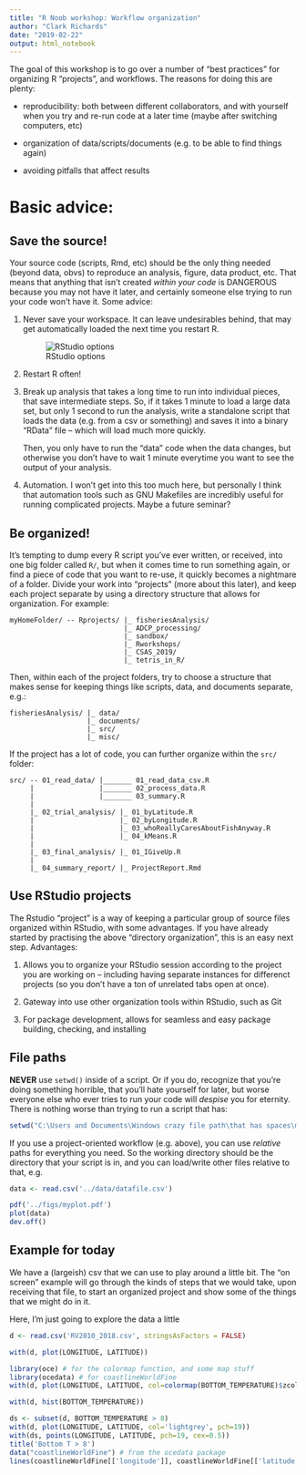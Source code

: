 ```yaml
---
title: "R Noob workshop: Workflow organization"
author: "Clark Richards"
date: "2019-02-22"
output: html_notebook
---
```



The goal of this workshop is to go over a number of "best practices" for organizing R "projects", and workflows. The reasons for doing this are plenty:

* reproducibility: both between different collaborators, and with yourself when you try and re-run code at a later time (maybe after switching computers, etc)

* organization of data/scripts/documents (e.g. to be able to find things again)

* avoiding pitfalls that affect results

# Basic advice:

## Save the source!

Your source code (scripts, Rmd, etc) should be the only thing needed (beyond data, obvs) to reproduce an analysis, figure, data product, etc. That means that anything that isn't created *within your code* is DANGEROUS because you may not have it later, and certainly someone else trying to run your code won't have it. Some advice:

1. Never save your workspace. It can leave undesirables behind, that may get automatically loaded the next time you restart R.

   ![RStudio options](rstudio-workspace.png)

2. Restart R often! 

3. Break up analysis that takes a long time to run into individual pieces, that save intermediate steps. So, if it takes 1 minute to load a large data set, but only 1 second to run the analysis, write a standalone script that loads the data (e.g. from a csv or something) and saves it into a binary "RData" file -- which will load much more quickly.

   Then, you only have to run the "data" code when the data changes, but otherwise you don't have to wait 1 minute everytime you want to see the output of your analysis.
   
4. Automation. I won't get into this too much here, but personally I think that automation tools such as GNU Makefiles are incredibly useful for running complicated projects. Maybe a future seminar?

## Be organized! 

It's tempting to dump every R script you've ever written, or received, into one big folder called `R/`, but when it comes time to run something again, or find a piece of code that you want to re-use, it quickly becomes a nightmare of a folder. Divide your work into "projects" (more about this later), and keep each project separate by using a directory structure that allows for organization. For example:
```
myHomeFolder/ -- Rprojects/ |_ fisheriesAnalysis/
                            |_ ADCP_processing/
                            |_ sandbox/
                            |_ Rworkshops/
                            |_ CSAS_2019/
                            |_ tetris_in_R/
```
Then, within each of the project folders, try to choose a structure that makes sense for keeping things like scripts, data, and documents separate, e.g.:
```
fisheriesAnalysis/ |_ data/
                   |_ documents/
                   |_ src/
                   |_ misc/
```

If the project has a lot of code, you can further organize within the `src/` folder:
```
src/ -- 01_read_data/ |_______ 01_read_data_csv.R
     |                |_______ 02_process_data.R
     |                |_______ 03_summary.R
     |
     |_ 02_trial_analysis/ |_ 01_byLatitude.R
     |                     |_ 02_byLongitude.R
     |                     |_ 03_whoReallyCaresAboutFishAnyway.R
     |                     |_ 04_kMeans.R
     |
     |_ 03_final_analysis/ |_ 01_IGiveUp.R
     |
     |_ 04_summary_report/ |_ ProjectReport.Rmd
```

## Use RStudio projects

The Rstudio "project" is a way of keeping a particular group of source files organized within RStudio, with some advantages. If you have already started by practising the above "directory organization", this is an easy next step. Advantages:

1. Allows you to organize your RStudio session according to the project you are working on -- including having separate instances for differenct projects (so you don't have a ton of unrelated tabs open at once).

2. Gateway into use other organization tools within RStudio, such as Git

3. For package development, allows for seamless and easy package building, checking, and installing

## File paths

**NEVER** use `setwd()` inside of a script. Or if you do, recognize that you're doing something horrible, that you'll hate yourself for later, but worse everyone else who ever tries to run your code will *despise* you for eternity. There is nothing worse than trying to run a script that has:

```r
setwd("C:\Users and Documents\Windows crazy file path\that has spaces\my Account\My documents\R stuff")
```
  
If you use a project-oriented workflow (e.g. above), you can use *relative* paths for everything you need. So the working directory should be the directory that your script is in, and you can load/write other files relative to that, e.g.

```r
data <- read.csv('../data/datafile.csv')

pdf('../figs/myplot.pdf')
plot(data)
dev.off()
```

## Example for today

We have a (largeish) csv that we can use to play around a little bit. The "on screen" example will go through the kinds of steps that we would take, upon receiving that file, to start an organized project and show some of the things that we might do in it.

Here, I'm just going to explore the data a little

```r
d <- read.csv('RV2010_2018.csv', stringsAsFactors = FALSE)

with(d, plot(LONGITUDE, LATITUDE))
```


```r
library(oce) # for the colormap function, and some map stuff
library(ocedata) # for coastlineWorldFine
with(d, plot(LONGITUDE, LATITUDE, col=colormap(BOTTOM_TEMPERATURE)$zcol))
```

```r
with(d, hist(BOTTOM_TEMPERATURE))
```

```r
ds <- subset(d, BOTTOM_TEMPERATURE > 8)
with(d, plot(LONGITUDE, LATITUDE, col='lightgrey', pch=19))
with(ds, points(LONGITUDE, LATITUDE, pch=19, cex=0.5))
title('Bottom T > 8')
data("coastlineWorldFine") # from the ocedata package
lines(coastlineWorldFine[['longitude']], coastlineWorldFine[['latitude']])
```

